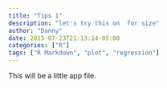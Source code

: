 ```yaml
---
title: "Tips 1"
description: "let's try this on  for size"
author: "Danny"
date: 2015-07-23T21:13:14-05:00
categories: ["R"]
tags: ["R Markdown", "plot", "regression"]
---
```



This will be a little app file. 